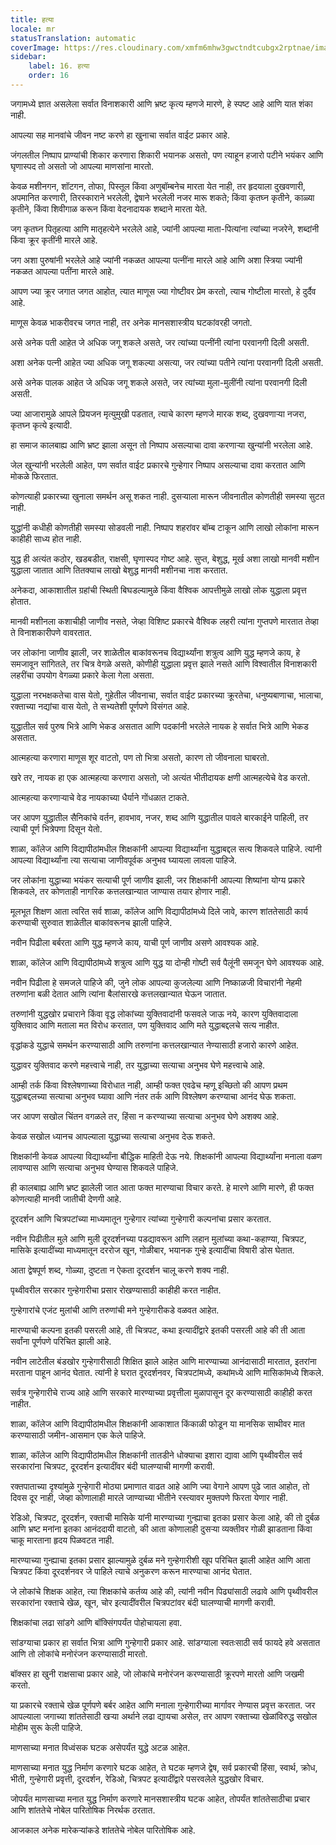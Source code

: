 ```yaml
---
title: हत्या
locale: mr
statusTranslation: automatic
coverImage: https://res.cloudinary.com/xmfm6mhw3gwctndtcubgx2rptnae/image/upload/v1740337243/small_cover_educacion_fundamental_a051170f1c.webp
sidebar:
    label: 16. हत्या
    order: 16
---
```

जगामध्ये ज्ञात असलेला सर्वात विनाशकारी आणि भ्रष्ट कृत्य म्हणजे मारणे, हे स्पष्ट आहे आणि यात शंका नाही.

आपल्या सह मानवांचे जीवन नष्ट करणे हा खुनाचा सर्वात वाईट प्रकार आहे.

जंगलतील निष्पाप प्राण्यांची शिकार करणारा शिकारी भयानक असतो, पण त्याहून हजारो पटीने भयंकर आणि घृणास्पद तो असतो जो आपल्या माणसांना मारतो.

केवळ मशीनगन, शॉटगन, तोफा, पिस्तूल किंवा अणुबॉम्बनेच मारता येत नाही, तर हृदयाला दुखवणारी, अपमानित करणारी, तिरस्काराने भरलेली, द्वेषाने भरलेली नजर मारू शकते; किंवा कृतघ्न कृतीने, काळ्या कृतीने, किंवा शिवीगाळ करून किंवा वेदनादायक शब्दाने मारता येते.

जग कृतघ्न पितृहत्या आणि मातृहत्येने भरलेले आहे, ज्यांनी आपल्या माता-पित्यांना त्यांच्या नजरेने, शब्दांनी किंवा क्रूर कृतींनी मारले आहे.

जग अशा पुरुषांनी भरलेले आहे ज्यांनी नकळत आपल्या पत्नींना मारले आहे आणि अशा स्त्रिया ज्यांनी नकळत आपल्या पतींना मारले आहे.

आपण ज्या क्रूर जगात जगत आहोत, त्यात माणूस ज्या गोष्टीवर प्रेम करतो, त्याच गोष्टीला मारतो, हे दुर्दैव आहे.

माणूस केवळ भाकरीवरच जगत नाही, तर अनेक मानसशास्त्रीय घटकांवरही जगतो.

असे अनेक पती आहेत जे अधिक जगू शकले असते, जर त्यांच्या पत्नींनी त्यांना परवानगी दिली असती.

अशा अनेक पत्नी आहेत ज्या अधिक जगू शकल्या असत्या, जर त्यांच्या पतीने त्यांना परवानगी दिली असती.

असे अनेक पालक आहेत जे अधिक जगू शकले असते, जर त्यांच्या मुला-मुलींनी त्यांना परवानगी दिली असती.

ज्या आजारामुळे आपले प्रियजन मृत्युमुखी पडतात, त्याचे कारण म्हणजे मारक शब्द, दुखवणाऱ्या नजरा, कृतघ्न कृत्ये इत्यादी.

हा समाज कालबाह्य आणि भ्रष्ट झाला असून तो निष्पाप असल्याचा दावा करणाऱ्या खुन्यांनी भरलेला आहे.

जेल खुन्यांनी भरलेली आहेत, पण सर्वात वाईट प्रकारचे गुन्हेगार निष्पाप असल्याचा दावा करतात आणि मोकळे फिरतात.

कोणत्याही प्रकारच्या खुनाला समर्थन असू शकत नाही. दुसर्‍याला मारून जीवनातील कोणतीही समस्या सुटत नाही.

युद्धांनी कधीही कोणतीही समस्या सोडवली नाही. निष्पाप शहरांवर बॉम्ब टाकून आणि लाखो लोकांना मारून काहीही साध्य होत नाही.

युद्ध ही अत्यंत कठोर, खडबडीत, राक्षसी, घृणास्पद गोष्ट आहे. सुप्त, बेशुद्ध, मूर्ख अशा लाखो मानवी मशीन युद्धाला जातात आणि तितक्याच लाखो बेशुद्ध मानवी मशीनचा नाश करतात.

अनेकदा, आकाशातील ग्रहांची स्थिती बिघडल्यामुळे किंवा वैश्विक आपत्तीमुळे लाखो लोक युद्धाला प्रवृत्त होतात.

मानवी मशीनला कशाचीही जाणीव नसते, जेव्हा विशिष्ट प्रकारचे वैश्विक लहरी त्यांना गुप्तपणे मारतात तेव्हा ते विनाशकारीपणे वावरतात.

जर लोकांना जाणीव झाली, जर शाळेतील बाकांवरूनच विद्यार्थ्यांना शत्रुत्व आणि युद्ध म्हणजे काय, हे समजावून सांगितले, तर चित्र वेगळे असते, कोणीही युद्धाला प्रवृत्त झाले नसते आणि विश्वातील विनाशकारी लहरींचा उपयोग वेगळ्या प्रकारे केला गेला असता.

युद्धाला नरभक्षकतेचा वास येतो, गुहेतील जीवनाचा, सर्वात वाईट प्रकारच्या क्रूरतेचा, धनुष्यबाणाचा, भालाचा, रक्ताच्या नद्यांचा वास येतो, ते सभ्यतेशी पूर्णपणे विसंगत आहे.

युद्धातील सर्व पुरुष भित्रे आणि भेकड असतात आणि पदकांनी भरलेले नायक हे सर्वात भित्रे आणि भेकड असतात.

आत्महत्या करणारा माणूस शूर वाटतो, पण तो भित्रा असतो, कारण तो जीवनाला घाबरतो.

खरे तर, नायक हा एक आत्महत्या करणारा असतो, जो अत्यंत भीतीदायक क्षणी आत्महत्येचे वेड करतो.

आत्महत्या करणाऱ्याचे वेड नायकाच्या धैर्याने गोंधळात टाकते.

जर आपण युद्धातील सैनिकांचे वर्तन, हावभाव, नजर, शब्द आणि युद्धातील पावले बारकाईने पाहिली, तर त्याची पूर्ण भित्रेपणा दिसून येतो.

शाळा, कॉलेज आणि विद्यापीठांमधील शिक्षकांनी आपल्या विद्यार्थ्यांना युद्धाबद्दल सत्य शिकवले पाहिजे. त्यांनी आपल्या विद्यार्थ्यांना त्या सत्याचा जाणीवपूर्वक अनुभव घ्यायला लावला पाहिजे.

जर लोकांना युद्धाच्या भयंकर सत्याची पूर्ण जाणीव झाली, जर शिक्षकांनी आपल्या शिष्यांना योग्य प्रकारे शिकवले, तर कोणताही नागरिक कत्तलखान्यात जाण्यास तयार होणार नाही.

मूलभूत शिक्षण आता त्वरित सर्व शाळा, कॉलेज आणि विद्यापीठांमध्ये दिले जावे, कारण शांततेसाठी कार्य करण्याची सुरुवात शाळेतील बाकांवरूनच झाली पाहिजे.

नवीन पिढीला बर्बरता आणि युद्ध म्हणजे काय, याची पूर्ण जाणीव असणे आवश्यक आहे.

शाळा, कॉलेज आणि विद्यापीठांमध्ये शत्रुत्व आणि युद्ध या दोन्ही गोष्टी सर्व पैलूंनी समजून घेणे आवश्यक आहे.

नवीन पिढीला हे समजले पाहिजे की, जुने लोक आपल्या कुजलेल्या आणि निष्काळजी विचारांनी नेहमी तरुणांना बळी देतात आणि त्यांना बैलांसारखे कत्तलखान्यात घेऊन जातात.

तरुणांनी युद्धखोर प्रचाराने किंवा वृद्ध लोकांच्या युक्तिवादांनी फसवले जाऊ नये, कारण युक्तिवादाला युक्तिवाद आणि मताला मत विरोध करतात, पण युक्तिवाद आणि मते युद्धाबद्दलचे सत्य नाहीत.

वृद्धांकडे युद्धाचे समर्थन करण्यासाठी आणि तरुणांना कत्तलखान्यात नेण्यासाठी हजारो कारणे आहेत.

युद्धावर युक्तिवाद करणे महत्त्वाचे नाही, तर युद्धाच्या सत्याचा अनुभव घेणे महत्त्वाचे आहे.

आम्ही तर्क किंवा विश्लेषणाच्या विरोधात नाही, आम्ही फक्त एवढेच म्हणू इच्छितो की आपण प्रथम युद्धाबद्दलच्या सत्याचा अनुभव घ्यावा आणि नंतर तर्क आणि विश्लेषण करण्याचा आनंद घेऊ शकता.

जर आपण सखोल चिंतन वगळले तर, हिंसा न करण्याच्या सत्याचा अनुभव घेणे अशक्य आहे.

केवळ सखोल ध्यानच आपल्याला युद्धाच्या सत्याचा अनुभव देऊ शकते.

शिक्षकांनी केवळ आपल्या विद्यार्थ्यांना बौद्धिक माहिती देऊ नये. शिक्षकांनी आपल्या विद्यार्थ्यांना मनाला वळण लावण्यास आणि सत्याचा अनुभव घेण्यास शिकवले पाहिजे.

ही कालबाह्य आणि भ्रष्ट झालेली जात आता फक्त मारण्याचा विचार करते. हे मारणे आणि मारणे, ही फक्त कोणत्याही मानवी जातीची देणगी आहे.

दूरदर्शन आणि चित्रपटांच्या माध्यमातून गुन्हेगार त्यांच्या गुन्हेगारी कल्पनांचा प्रसार करतात.

नवीन पिढीतील मुले आणि मुली दूरदर्शनच्या पडद्यावरून आणि लहान मुलांच्या कथा-कहाण्या, चित्रपट, मासिके इत्यादींच्या माध्यमातून दररोज खून, गोळीबार, भयानक गुन्हे इत्यादींचा विषारी डोस घेतात.

आता द्वेषपूर्ण शब्द, गोळ्या, दुष्टता न ऐकता दूरदर्शन चालू करणे शक्य नाही.

पृथ्वीवरील सरकार गुन्हेगारीचा प्रसार रोखण्यासाठी काहीही करत नाहीत.

गुन्हेगारांचे एजंट मुलांची आणि तरुणांची मने गुन्हेगारीकडे वळवत आहेत.

मारण्याची कल्पना इतकी पसरली आहे, ती चित्रपट, कथा इत्यादींद्वारे इतकी पसरली आहे की ती आता सर्वांना पूर्णपणे परिचित झाली आहे.

नवीन लाटेतील बंडखोर गुन्हेगारीसाठी शिक्षित झाले आहेत आणि मारण्याच्या आनंदासाठी मारतात, इतरांना मरताना पाहून आनंद घेतात. त्यांनी हे घरात दूरदर्शनवर, चित्रपटांमध्ये, कथांमध्ये आणि मासिकांमध्ये शिकले.

सर्वत्र गुन्हेगारीचे राज्य आहे आणि सरकारे मारण्याच्या प्रवृत्तीला मुळापासून दूर करण्यासाठी काहीही करत नाहीत.

शाळा, कॉलेज आणि विद्यापीठांमधील शिक्षकांनी आकाशात किंकाळी फोडून या मानसिक साथीवर मात करण्यासाठी जमीन-आसमान एक केले पाहिजे.

शाळा, कॉलेज आणि विद्यापीठांमधील शिक्षकांनी तातडीने धोक्याचा इशारा द्यावा आणि पृथ्वीवरील सर्व सरकारांना चित्रपट, दूरदर्शन इत्यादींवर बंदी घालण्याची मागणी करावी.

रक्तपाताच्या दृश्यांमुळे गुन्हेगारी मोठ्या प्रमाणात वाढत आहे आणि ज्या वेगाने आपण पुढे जात आहोत, तो दिवस दूर नाही, जेव्हा कोणालाही मारले जाण्याच्या भीतीने रस्त्यावर मुक्तपणे फिरता येणार नाही.

रेडिओ, चित्रपट, दूरदर्शन, रक्ताची मासिके यांनी मारण्याच्या गुन्ह्याचा इतका प्रसार केला आहे, की तो दुर्बळ आणि भ्रष्ट मनांना इतका आनंददायी वाटतो, की आता कोणालाही दुसऱ्या व्यक्तीवर गोळी झाडताना किंवा चाकू मारताना हृदय पिळवटत नाही.

मारण्याच्या गुन्ह्याचा इतका प्रसार झाल्यामुळे दुर्बळ मने गुन्हेगारीशी खूप परिचित झाली आहेत आणि आता चित्रपट किंवा दूरदर्शनवर जे पाहिले त्याचे अनुकरण करून मारण्याचा आनंद घेतात.

जे लोकांचे शिक्षक आहेत, त्या शिक्षकांचे कर्तव्य आहे की, त्यांनी नवीन पिढ्यांसाठी लढावे आणि पृथ्वीवरील सरकारांना रक्ताचे खेळ, खून, चोर इत्यादींवरील चित्रपटांवर बंदी घालण्याची मागणी करावी.

शिक्षकांचा लढा सांडगे आणि बॉक्सिंगपर्यंत पोहोचायला हवा.

सांडग्याचा प्रकार हा सर्वात भित्रा आणि गुन्हेगारी प्रकार आहे. सांडग्याला स्वतःसाठी सर्व फायदे हवे असतात आणि तो लोकांचे मनोरंजन करण्यासाठी मारतो.

बॉक्सर हा खुनी राक्षसाचा प्रकार आहे, जो लोकांचे मनोरंजन करण्यासाठी क्रूरपणे मारतो आणि जखमी करतो.

या प्रकारचे रक्ताचे खेळ पूर्णपणे बर्बर आहेत आणि मनाला गुन्हेगारीच्या मार्गावर नेण्यास प्रवृत्त करतात. जर आपल्याला जगाच्या शांततेसाठी खऱ्या अर्थाने लढा द्यायचा असेल, तर आपण रक्ताच्या खेळांविरुद्ध सखोल मोहीम सुरू केली पाहिजे.

माणसाच्या मनात विध्वंसक घटक असेपर्यंत युद्धे अटळ आहेत.

माणसाच्या मनात युद्ध निर्माण करणारे घटक आहेत, ते घटक म्हणजे द्वेष, सर्व प्रकारची हिंसा, स्वार्थ, क्रोध, भीती, गुन्हेगारी प्रवृत्ती, दूरदर्शन, रेडिओ, चित्रपट इत्यादींद्वारे पसरवलेले युद्धखोर विचार.

जोपर्यंत माणसाच्या मनात युद्ध निर्माण करणारे मानसशास्त्रीय घटक आहेत, तोपर्यंत शांततेसाठीचा प्रचार आणि शांततेचे नोबेल पारितोषिक निरर्थक ठरतात.

आजकाल अनेक मारेकऱ्यांकडे शांततेचे नोबेल पारितोषिक आहे.
